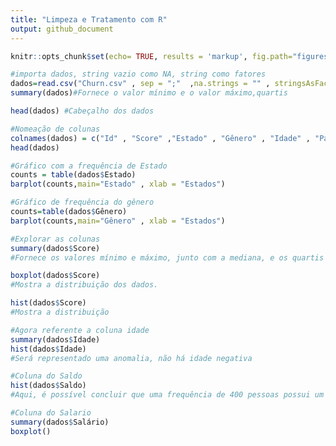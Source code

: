 ```yaml
---
title: "Limpeza e Tratamento com R"
output: github_document
---
```

```r
knitr::opts_chunk$set(echo= TRUE, results = 'markup', fig.path="figures/")
```

```r
#importa dados, string vazio como NA, string como fatores
dados=read.csv("Churn.csv" , sep = ";"  ,na.strings = "" , stringsAsFactors = T)
summary(dados)#Fornece o valor mínimo e o valor máximo,quartis
```
```r
head(dados) #Cabeçalho dos dados
```
```r
#Nomeação de colunas
colnames(dados) = c("Id" , "Score" ,"Estado" , "Gênero" , "Idade" , "Patrimônio" , "Saldo", "Produtos" , "TemCartãoDeCrédito","Ativo" , "Salário" , "Saiu")
head(dados)
```
```r
#Gráfico com a frequência de Estado
counts = table(dados$Estado)
barplot(counts,main="Estado" , xlab = "Estados")
```
```r
#Gráfico de frequência do gênero
counts=table(dados$Gênero)
barplot(counts,main="Gênero" , xlab = "Estados")
```
```r
#Explorar as colunas
summary(dados$Score)
#Fornece os valores mínimo e máximo, junto com a mediana, e os quartis
```
```r
boxplot(dados$Score)
#Mostra a distribuição dos dados.
```

```r
hist(dados$Score)
#Mostra a distribuição
```

```r
#Agora referente a coluna idade
summary(dados$Idade)
hist(dados$Idade)
#Será representado uma anomalia, não há idade negativa
```
```r
#Coluna do Saldo
hist(dados$Saldo)
#Aqui, é possível concluir que uma frequência de 400 pessoas possui um saldo igual a 0
```
```r
#Coluna do Salario
summary(dados$Salário)
boxplot()
```

